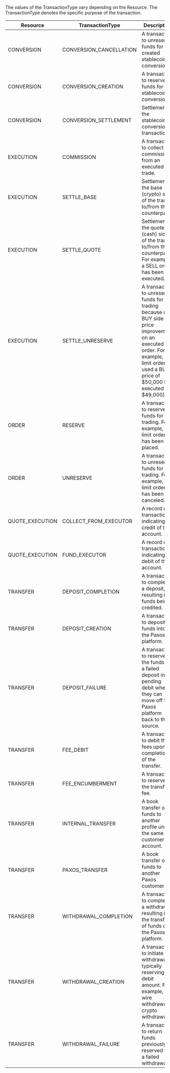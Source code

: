 The values of the TransactionType vary depending on the Resource.
The TransactionType denotes the specific purpose of the transaction.

| Resource | TransactionType | Description |
| --- | --- | --- |
| CONVERSION | CONVERSION_CANCELLATION | A transaction to unreserve funds for a created stablecoin conversion. |
| CONVERSION | CONVERSION_CREATION | A transaction to reserve funds for a stablecoin conversion. |
| CONVERSION	| CONVERSION_SETTLEMENT | Settlement of the stablecoin conversion transaction. |
| EXECUTION | COMMISSION | A transaction to collect commission from an executed trade. |
| EXECUTION | SETTLE_BASE | Settlement of the base (crypto) side of the trade to/from the counterparty. |
| EXECUTION | SETTLE_QUOTE | Settlement of the quote (cash) side of the trade to/from the counterparty For example, a SELL order has been executed. |
| EXECUTION | SETTLE_UNRESERVE | A transaction to unreserve funds for trading because of a BUY side price improvement on an executed order. For example, a limit order used a BUY price of $50,000 but executed at $49,000). |
| ORDER | RESERVE | A transaction to reserve funds for trading. For example, a limit order has been placed. |
| ORDER | UNRESERVE | A transaction to unreserve funds for trading. For example, a limit order has been canceled. |
| QUOTE_EXECUTION | COLLECT_FROM_EXECUTOR | A record of transaction indicating a credit of the account. |
| QUOTE_EXECUTION | FUND_EXECUTOR | A record of transaction indicating a debit  of the account. |
| TRANSFER | DEPOSIT_COMPLETION | A transaction to complete a deposit, resulting in funds being credited. |
| TRANSFER | DEPOSIT_CREATION | A transaction to deposit funds into the Paxos platform. |
| TRANSFER | DEPOSIT_FAILURE | A transaction to reserve the funds of a failed deposit into pending debit where they can move off the Paxos platform back to their source. |
| TRANSFER | FEE_DEBIT | A transaction to debit the fees upon completion of the transfer. |
| TRANSFER | FEE_ENCUMBERMENT | A transaction to reserve the transfer fee. |
| TRANSFER | INTERNAL_TRANSFER | A book transfer of funds to another profile under the same customer account. |
| TRANSFER | PAXOS_TRANSFER | A book transfer of funds to another Paxos customer. |
| TRANSFER | WITHDRAWAL_COMPLETION | A transaction to complete a withdrawal, resulting in the transfer of funds off the Paxos platform. |
| TRANSFER | WITHDRAWAL_CREATION | A transaction to initiate a withdrawal typically reserving the debit amount. For example, a wire withdrawal or crypto withdrawal. |
| TRANSFER | WITHDRAWAL_FAILURE | A transaction to return funds previously reserved for a failed withdrawal. |
